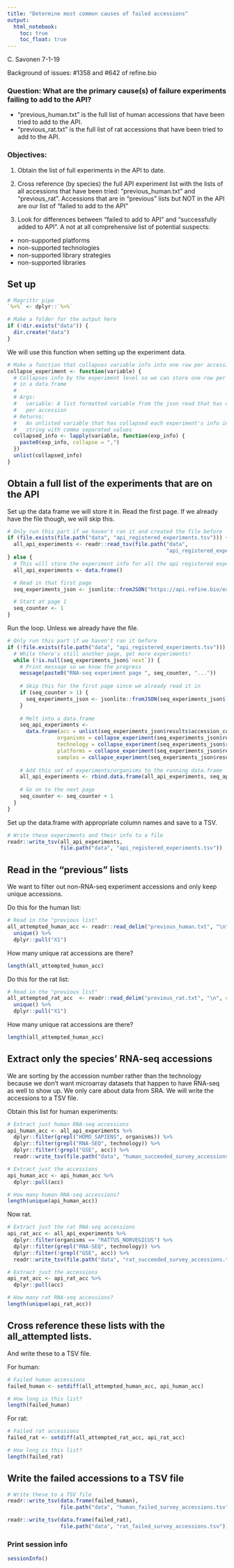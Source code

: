 ```yaml
---
title: "Determine most common causes of failed accessions" 
output:   
  html_notebook: 
    toc: true
    toc_float: true
---
```


C. Savonen 7-1-19

Background of issues: #1358 and #642 of refine.bio 

### Question: What are the primary cause(s) of failure experiments failing to add to the API?

- "previous_human.txt" is the full list of human accessions that have been tried to add to the API. 
- "previous_rat.txt" is the full list of rat accessions that have been tried to add to the API. 

### Objectives: 

1) Obtain the list of full experiments in the API to date. 

2) Cross reference (by species) the full API experiment list with the lists of all accessions that have been tried: "previous_human.txt" and "previous_rat". Accessions that are in "previous" lists but NOT in the API are our list of "failed to add to the API"

3) Look for differences between "failed to add to API" and "successfully added to API". 
A not at all comprehensive list of potential suspects: 
* non-supported platforms
* non-supported technologies
* non-supported library strategies
* non-supported libraries

## Set up 

```r
# Magrittr pipe
`%>%` <- dplyr::`%>%`

# Make a folder for the output here
if (!dir.exists("data")) {
  dir.create("data")
}
```

We will use this function when setting up the experiment data.

```r
# Make a function that collapses variable info into one row per accession
collapse_experiment <- function(variable) {
  # Collapses info by the experiment level so we can store one row per accession
  # in a data.frame
  #
  # Args:
  #   variable: A list formatted variable from the json read that has one list 
  #   per accession
  # Returns:
  #   An unlisted variable that has collapsed each experiment's info into one 
  #   string with comma separated values
  collapsed_info <- lapply(variable, function(exp_info) {
    paste0(exp_info, collapse = ",")
  })
  unlist(collapsed_info)
}
```

## Obtain a full list of the experiments that are on the API

Set up the data frame we will store it in. 
Read the first page.
If we already have the file though, we will skip this.

```r
# Only run this part if we haven't ran it and created the file before
if (file.exists(file.path("data", "api_registered_experiments.tsv"))) {
  all_api_experiments <- readr::read_tsv(file.path("data",
                                                   "api_registered_experiments.tsv"))
} else {
  # This will store the experiment info for all the api registered experiments
  all_api_experiments <- data.frame()

  # Read in that first page
  seq_experiments_json <- jsonlite::fromJSON("https://api.refine.bio/experiments/")

  # Start at page 1
  seq_counter <- 1
}
```

Run the loop. Unless we already have the file.

```r
# Only run this part if we haven't ran it before
if (!file.exists(file.path("data", "api_registered_experiments.tsv"))) {
  # While there's still another page, get more experiments!
  while (!is.null(seq_experiments_json$`next`)) {
    # Print message so we know the progress
    message(paste0("RNA-seq experiment page ", seq_counter, "..."))
  
    # Skip this for the first page since we already read it in
    if (seq_counter > 1) {
      seq_experiments_json <- jsonlite::fromJSON(seq_experiments_json$`next`)
    }
  
    # Melt into a data.frame
    seq_api_experiments <- 
      data.frame(acc = unlist(seq_experiments_json$results$accession_code),
                organisms = collapse_experiment(seq_experiments_json$results$organisms),
                technology = collapse_experiment(seq_experiments_json$results$technologies),
                platforms = collapse_experiment(seq_experiments_json$results$platforms),
                samples = collapse_experiment(seq_experiments_json$results$processed_samples))
  
    # Add this set of experiments/organisms to the running data.frame
    all_api_experiments <- rbind.data.frame(all_api_experiments, seq_api_experiments)
  
    # Go on to the next page
    seq_counter <- seq_counter + 1 
  }
}
```

Set up the data.frame with appropriate column names and save to a TSV.

```r
# Write these experiments and their info to a file
readr::write_tsv(all_api_experiments, 
                 file.path("data", "api_registered_experiments.tsv"))
```
  
## Read in the "previous" lists
We want to filter out non-RNA-seq experiment accessions and only keep unique
accessions. 

Do this for the human list: 
  
```r
# Read in the "previous list"
all_attempted_human_acc <- readr::read_delim("previous_human.txt", "\n", col_names = FALSE) %>%
  unique() %>%
  dplyr::pull("X1")
```

How many unique rat accessions are there?

```r
length(all_attempted_human_acc)
```

Do this for the rat list: 

```r
# Read in the "previous list"
all_attempted_rat_acc  <- readr::read_delim("previous_rat.txt", "\n", col_names = FALSE) %>%
  unique() %>%
  dplyr::pull("X1")
```

How many unique rat accessions are there?

```r
length(all_attempted_human_acc)
```

## Extract only the species' RNA-seq accessions

We are sorting by the accession number rather than the technology because we 
don't want microarray datasets that happen to have RNA-seq as well to show up. 
We only care about data from SRA.
We will write the accessions to a TSV file. 

Obtain this list for human experiments:

```r
# Extract just human RNA-seq accessions
api_human_acc <- all_api_experiments %>% 
  dplyr::filter(grepl("HOMO_SAPIENS", organisms)) %>%
  dplyr::filter(grepl("RNA-SEQ", technology)) %>%
  dplyr::filter(!grepl("GSE", acc)) %>%
  readr::write_tsv(file.path("data", "human_succeeded_survey_accessions.tsv"))

# Extract just the accessions
api_human_acc <- api_human_acc %>%
  dplyr::pull(acc)

# How many human RNA-seq accessions?
length(unique(api_human_acc))
```

Now rat.

```r
# Extract just the rat RNA-seq accessions
api_rat_acc <- all_api_experiments %>% 
  dplyr::filter(organisms == "RATTUS_NORVEGICUS") %>%
  dplyr::filter(grepl("RNA-SEQ", technology)) %>%
  dplyr::filter(!grepl("GSE", acc)) %>%
  readr::write_tsv(file.path("data", "rat_succeeded_survey_accessions.tsv"))

# Extract just the accessions
api_rat_acc <- api_rat_acc %>%
  dplyr::pull(acc)

# How many rat RNA-seq accessions?
length(unique(api_rat_acc))
```

## Cross reference these lists with the all_attempted lists. 
And write these to a TSV file. 

For human:

```r
# Failed human accessions
failed_human <- setdiff(all_attempted_human_acc, api_human_acc)

# How long is this list?
length(failed_human)
```

For rat: 

```r
# Failed rat accessions
failed_rat <- setdiff(all_attempted_rat_acc, api_rat_acc) 

# How long is this list?
length(failed_rat)
```

## Write the failed accessions to a TSV file

```r
# Write these to a TSV file
readr::write_tsv(data.frame(failed_human),
                 file.path("data", "human_failed_survey_accessions.tsv"))

readr::write_tsv(data.frame(failed_rat),
                 file.path("data", "rat_failed_survey_accessions.tsv"))
```

### Print session info

```r
sessionInfo()
```
